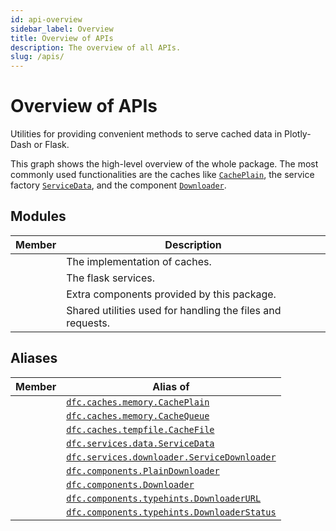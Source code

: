 ```yaml
---
id: api-overview
sidebar_label: Overview
title: Overview of APIs
description: The overview of all APIs.
slug: /apis/
---
```




# Overview of APIs

<APITopBar type="package" source="." />

Utilities for providing convenient methods to serve cached data in Plotly-Dash or Flask.

<div className="mb-default">
  <ThemedImage
    alt="Overview of Dash File Cache"
    sources={{
      light: useBaseUrl("/img/overview-light.svg"),
      dark: useBaseUrl("/img/overview-dark.svg"),
    }}
  />
</div>

This graph shows the high-level overview of the whole package. The most commonly used
functionalities are the caches like [`CachePlain`](./apis/caches/memory/CachePlain.mdx),
the service factory [`ServiceData`](./apis/services/data/ServiceData.mdx),
and the component [`Downloader`](./apis/components/Downloader.mdx).

## Modules

|                                            Member                                             | <center>Description</center>                               |
| :-------------------------------------------------------------------------------------------: | :--------------------------------------------------------- |
|     [<IconObjType type="package" hasText={true} text="caches"/>](./apis/caches/index.mdx)     | The implementation of caches.                              |
|   [<IconObjType type="package" hasText={true} text="services"/>](./apis/services/index.mdx)   | The flask services.                                        |
| [<IconObjType type="package" hasText={true} text="components"/>](./apis/components/index.mdx) | Extra components provided by this package.                 |
|  [<IconObjType type="module" hasText={true} text="utilities"/>](./apis/utilities/index.mdx)   | Shared utilities used for handling the files and requests. |

## Aliases

|                               Member                                | <center>Alias of</center>                                                                       |
| :-----------------------------------------------------------------: | :---------------------------------------------------------------------------------------------- |
|    <IconObjType type="class" hasText={true} text="CachePlain"/>     | [`dfc.caches.memory.CachePlain`](./apis/caches/memory/CachePlain.mdx)                           |
|    <IconObjType type="class" hasText={true} text="CacheQueue"/>     | [`dfc.caches.memory.CacheQueue`](./apis/caches/memory/CacheQueue.mdx)                           |
|     <IconObjType type="class" hasText={true} text="CacheFile"/>     | [`dfc.caches.tempfile.CacheFile`](./apis/caches/tempfile/CacheFile.mdx)                         |
|    <IconObjType type="class" hasText={true} text="ServiceData"/>    | [`dfc.services.data.ServiceData`](./apis/services/data/ServiceData.mdx)                         |
| <IconObjType type="class" hasText={true} text="ServiceDownloader"/> | [`dfc.services.downloader.ServiceDownloader`](./apis/services/downloader/ServiceDownloader.mdx) |
|  <IconObjType type="class" hasText={true} text="PlainDownloader"/>  | [`dfc.components.PlainDownloader`](./apis/components/PlainDownloader.mdx)                       |
|    <IconObjType type="class" hasText={true} text="Downloader"/>     | [`dfc.components.Downloader`](./apis/components/Downloader.mdx)                                 |
|   <IconObjType type="class" hasText={true} text="DownloaderURL"/>   | [`dfc.components.typehints.DownloaderURL`](./apis/components/typehints/DownloaderURL.mdx)       |
| <IconObjType type="class" hasText={true} text="DownloaderStatus"/>  | [`dfc.components.typehints.DownloaderStatus`](./apis/components/typehints/DownloaderStatus.mdx) |
